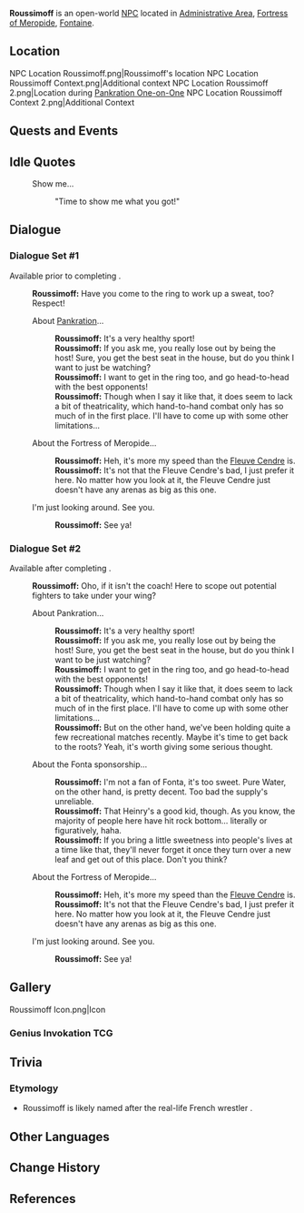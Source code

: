 {{Meta
<!-- Remove this template after adding the missing info -->
|missing_NPC_profile  = yes
}}
{{Character Infobox
|type             = Open-World NPC
|image            = NPC Roussimoff.png
|realname         = <!-- Optional, if different from in-game name -->
|deceased         = <!-- Past (for deceased prior to events of the game) or free response -->
|region           = Fontaine
|location         = Fontaine
|affiliation      = 
|title            = Pankration Ring Host

|ancestry         = <!-- Clan/family -->
|father           = 
|mother           = 
|spouse           = 
|sibling          = 
|child            = 
|relative         = 

|voiceEN          = [[imdb:nm1862473|Chris Niosi]]<ref>Twitter: [https://x.com/Kirbopher/status/1769438558366966143 EN VA Self Announcement]</ref>
|voiceCN          = 
|voiceJP          = 
|voiceKR          = 
|dialoguereward   = 
}}
'''Roussimoff''' is an open-world [[NPC]] located in [[Administrative Area]], [[Fortress of Meropide]], [[Fontaine]].
<!-- Following a certain dialogue branch for the first time gives the player AMOUNT_AS_WORD [[Item]]. -->

==Location==
<gallery>
NPC Location Roussimoff.png|Roussimoff's location
NPC Location Roussimoff Context.png|Additional context
NPC Location Roussimoff 2.png|Location during [[Pankration One-on-One]]
NPC Location Roussimoff Context 2.png|Additional Context
</gallery>
<!--
==Profile==
Detailed story/lore information goes here.
''(To be added.)''

===Appearance===
Keep appearance section short and concise. Limit to 2 paragraphs with 3-4 sentences each.
''(To be added.)''
-->
==Quests and Events==
{{Quests and Events}}

==Idle Quotes==
{{Dialogue Start}}
: {{DIcon|Idle}} Show me...
:: {{A|VO Roussimoff 01.ogg}} "Time to show me what you got!"
{{Dialogue End}}

==Dialogue==
===Dialogue Set #1===
Available prior to completing {{Quest|Both Brains and Brawn}}.
{{Dialogue Start}}
:'''Roussimoff:''' Have you come to the ring to work up a sweat, too? Respect!
:{{DIcon}} About [[Pankration]]...
::'''Roussimoff:''' It's a very healthy sport!
::'''Roussimoff:''' If you ask me, you really lose out by being the host! Sure, you get the best seat in the house, but do you think I want to just be watching?
::'''Roussimoff:''' I want to get in the ring too, and go head-to-head with the best opponents!
::'''Roussimoff:''' Though when I say it like that, it does seem to lack a bit of theatricality, which hand-to-hand combat only has so much of in the first place. I'll have to come up with some other limitations...
:{{DIcon}} About the Fortress of Meropide...
::'''Roussimoff:''' Heh, it's more my speed than the [[Court of Fontaine: Fleuve Cendre|Fleuve Cendre]] is.
::'''Roussimoff:''' It's not that the Fleuve Cendre's bad, I just prefer it here. No matter how you look at it, the Fleuve Cendre just doesn't have any arenas as big as this one.
:{{DIcon}} I'm just looking around. See you.
::'''Roussimoff:''' See ya!
{{Dialogue End}}

===Dialogue Set #2===
Available after completing {{Quest|Both Brains and Brawn}}.
{{Dialogue Start}}
:'''Roussimoff:''' Oho, if it isn't the coach! Here to scope out potential fighters to take under your wing?
:{{DIcon}} About Pankration...
::'''Roussimoff:''' It's a very healthy sport!
::'''Roussimoff:''' If you ask me, you really lose out by being the host! Sure, you get the best seat in the house, but do you think I want to be just watching?
::'''Roussimoff:''' I want to get in the ring too, and go head-to-head with the best opponents!
::'''Roussimoff:''' Though when I say it like that, it does seem to lack a bit of theatricality, which hand-to-hand combat only has so much of in the first place. I'll have to come up with some other limitations...
::'''Roussimoff:''' But on the other hand, we've been holding quite a few recreational matches recently. Maybe it's time to get back to the roots? Yeah, it's worth giving some serious thought.
:{{DIcon}} About the Fonta sponsorship...
::'''Roussimoff:''' I'm not a fan of Fonta, it's too sweet. Pure Water, on the other hand, is pretty decent. Too bad the supply's unreliable.
::'''Roussimoff:''' That Heinry's a good kid, though. As you know, the majority of people here have hit rock bottom... literally or figuratively, haha.
::'''Roussimoff:''' If you bring a little sweetness into people's lives at a time like that, they'll never forget it once they turn over a new leaf and get out of this place. Don't you think?
:{{DIcon}} About the Fortress of Meropide...
::'''Roussimoff:''' Heh, it's more my speed than the [[Court of Fontaine: Fleuve Cendre|Fleuve Cendre]] is.
::'''Roussimoff:''' It's not that the Fleuve Cendre's bad, I just prefer it here. No matter how you look at it, the Fleuve Cendre just doesn't have any arenas as big as this one.
:{{DIcon}} I'm just looking around. See you.
::'''Roussimoff:''' See ya!
{{Dialogue End}}
<!--
==Event Dialogue==
===Event Name===
{{Dialogue Start}}
:'''Roussimoff:'''
{{Dialogue End}}
-->
==Gallery==
<gallery>
Roussimoff Icon.png|Icon
</gallery>

===Genius Invokation TCG===
{{Genius Invokation TCG Cards by Featured Gallery}}

==Trivia==
===Etymology===
* Roussimoff is likely named after the real-life French wrestler {{w|André René Roussimoff}}.

==Other Languages==
{{Other Languages|default_hidden=1
|en      = Roussimoff
|zhs     = 罗西莫夫
|zhs_rm  = Luóxīmòfū
|zht     = 羅西莫夫
|zht_rm  = Luóxīmòfū
|ja      = ロシモフ
|ja_rm   = Roshimofu
|ko      = 루시모프
|es      = Roussimoff
|fr      = Roussimoff
|ru      = Русимов
|th      = Roussimoff
|vi      = Roussimoff
|de      = Roussimoff
|id      = Roussimoff
|pt      = Roussimoff
|tr      = Roussimoff
|it      = Roussimoff
}}

==Change History==
{{Change History|4.1}}

==References==
{{Reflist}}